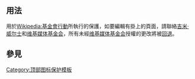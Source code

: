 <includeonly><!-- 在這裡加入模板的保護標識 --></includeonly><noinclude>{{template doc page viewed directly}}</noinclude>
<!-- 在本行下編輯模板說明 -->

== 用法 ==
{{tl|Pp-office}}用於[[Wikipedia:基金會行動]]所執行的保護，如要編輯有掛上{{tl|Pp-office}}的頁面，請聯絡[[User:Jimbo Wales|吉米·威尔士]]和[[meta:Wikimedia Foundation|维基媒体基金会]]，所有未經[[维基媒体基金会]]授權的更改將被[[Wikipedia:回退|回退]]。

== 參見 ==
{{保護模板列表}}
<includeonly>
<!-- 本行下加入模板的分類 -->
[[Category:顶部图标保护模板]]
<!-- 本行下加入模板的跨語言鏈接 -->

</includeonly>